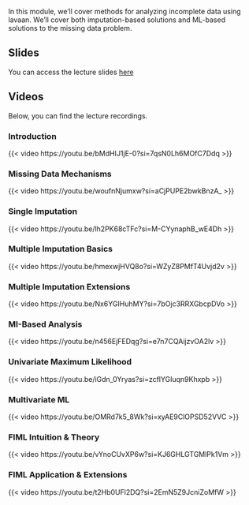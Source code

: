 In this module, we'll cover methods for analyzing incomplete data using lavaan. We'll cover both imputation-based solutions and ML-based solutions to the missing data problem.

## Slides

You can access the lecture slides [here](/lavaan-e-learning/6_missing_data/missing_data.pdf)

## Videos

Below, you can find the lecture recordings.

### Introduction

{{< video https://youtu.be/bMdHIJ1jE-0?si=7qsN0Lh6MOfC7Ddq >}}

### Missing Data Mechanisms

{{< video https://youtu.be/woufnNjumxw?si=aCjPUPE2bwkBnzA_ >}}

### Single Imputation

{{< video https://youtu.be/lh2PK68cTFc?si=M-CYynaphB_wE4Dh >}}

### Multiple Imputation Basics

{{< video https://youtu.be/hmexwjHVQ8o?si=WZyZ8PMfT4Uvjd2v >}}

### Multiple Imputation Extensions

{{< video https://youtu.be/Nx6YGIHuhMY?si=7bOjc3RRXGbcpDVo >}}

### MI-Based Analysis

{{< video https://youtu.be/n456EjFEDqg?si=e7n7CQAijzvOA2lv >}}

### Univariate Maximum Likelihood

{{< video https://youtu.be/iGdn_0Yryas?si=zcflYGIuqn9Khxpb >}}

### Multivariate ML

{{< video https://youtu.be/OMRd7k5_8Wk?si=xyAE9ClOPSD52VVC >}}

### FIML Intuition & Theory

{{< video https://youtu.be/vYnoCUvXP6w?si=KJ6GHLGTGMlPk1Vm >}}

### FIML Application & Extensions

{{< video https://youtu.be/t2Hb0UFl2DQ?si=2EmN5Z9JcniZoMfW >}}
